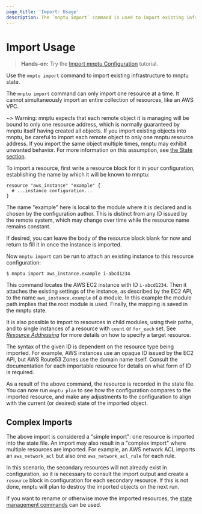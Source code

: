 ```yaml
---
page_title: 'Import: Usage'
description: The `mnptu import` command is used to import existing infrastructure.
---
```


# Import Usage

> **Hands-on:** Try the [Import mnptu Configuration](/mnptu/tutorials/state/state-import?utm_source=WEBSITE&utm_medium=WEB_IO&utm_offer=ARTICLE_PAGE&utm_content=DOCS) tutorial.


Use the `mnptu import` command to import existing infrastructure to mnptu state.

The `mnptu import` command can only import one resource at a time. It cannot simultaneously import an entire collection of resources, like an AWS VPC.

~> Warning: mnptu expects that each remote object it is managing will be
bound to only one resource address, which is normally guaranteed by mnptu
itself having created all objects. If you import existing objects into mnptu,
be careful to import each remote object to only one mnptu resource address.
If you import the same object multiple times, mnptu may exhibit unwanted
behavior. For more information on this assumption, see
[the State section](/mnptu/language/state).

To import a resource, first write a resource block for it in your
configuration, establishing the name by which it will be known to mnptu:

```
resource "aws_instance" "example" {
  # ...instance configuration...
}
```

The name "example" here is local to the module where it is declared and is
chosen by the configuration author. This is distinct from any ID issued by
the remote system, which may change over time while the resource name
remains constant.

If desired, you can leave the body of the resource block blank for now and
return to fill it in once the instance is imported.

Now `mnptu import` can be run to attach an existing instance to this
resource configuration:

```shell
$ mnptu import aws_instance.example i-abcd1234
```

This command locates the AWS EC2 instance with ID `i-abcd1234`. Then it attaches
the existing settings of the instance, as described by the EC2 API, to the
name `aws_instance.example` of a module. In this example the module path
implies that the root module is used. Finally, the mapping is saved in the
mnptu state.

It is also possible to import to resources in child modules, using their paths,
and to single instances of a resource with `count` or `for_each` set. See
[_Resource Addressing_](/mnptu/cli/state/resource-addressing) for more
details on how to specify a target resource.

The syntax of the given ID is dependent on the resource type being imported.
For example, AWS instances use an opaque ID issued by the EC2 API, but
AWS Route53 Zones use the domain name itself. Consult the documentation for
each importable resource for details on what form of ID is required.

As a result of the above command, the resource is recorded in the state file.
You can now run `mnptu plan` to see how the configuration compares to
the imported resource, and make any adjustments to the configuration to
align with the current (or desired) state of the imported object.

## Complex Imports

The above import is considered a "simple import": one resource is imported
into the state file. An import may also result in a "complex import" where
multiple resources are imported. For example, an AWS network ACL imports
an `aws_network_acl` but also one `aws_network_acl_rule` for each rule.

In this scenario, the secondary resources will not already exist in
configuration, so it is necessary to consult the import output and create
a `resource` block in configuration for each secondary resource. If this is
not done, mnptu will plan to destroy the imported objects on the next run.

If you want to rename or otherwise move the imported resources, the
[state management commands](/mnptu/cli/commands/state) can be used.
